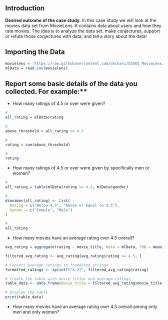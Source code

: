 ## Introduction
**Desired outcome of the case study.**
In this case study we will look at the movies data set from MovieLens.
It contains data about users and how they rate movies.
The idea is to analyze the data set, make conjectures, support or refute those conjectures with data, and tell a story about the data!

## Importing the Data
```{r, echo=T, eval=F}
movielens = 'https://raw.githubusercontent.com/dnchari/DS501_MovieLens/master/Results/unifiedMLDataMulti.csv'
mlData = read.csv(movielens)
```

## Report some basic details of the data you collected. For example:**
- How many ratings of 4.5 or over were given?
```{r}
#
all_rating = mlData$rating

#
above_threshold = all_rating >= 4.5

#
rating = sum(above_threshold)

#
rating

```
- How many ratings of 4.5 or over were given by specifically men or women?
```{r}
#
all_rating = table(mlData$rating >= 4.5, mlData$gender)

#
dimnames(all_rating) <- list(
  Rating = c("Below 4.5", "Above or Equal to 4.5"),
  Gender = c("Female", "Male")
)

#
all_rating
```
- How many movies have an average rating over 4.5 overall?
```{r}

avg_rating = aggregate(rating ~ movie_title, data = mlData, FUN = mean)

filtered_avg_rating <- avg_rating[avg_rating$rating >= 4.5, ]

# Convert average ratings to formatted strings
formatted_ratings <- sprintf("%.2f", filtered_avg_rating$rating)

# Create the table with movie titles and average ratings
table_data <- data.frame(movie_title = filtered_avg_rating$movie_title, average_rating = formatted_ratings)

# Display the table
print(table_data)

```
- How many movies have an average rating over 4.5 overall among only men and only women?
```{r}

```
